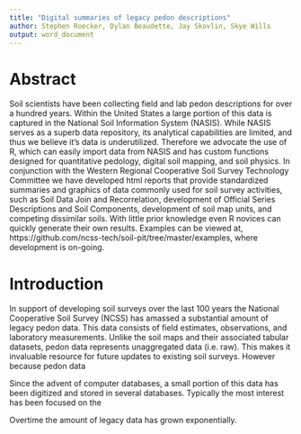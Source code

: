 ---
title: "Digital summaries of legacy pedon descriptions"
author: Stephen Roecker, Dylan Beaudette, Jay Skovlin, Skye Wills
output: word_document
---

# Abstract

Soil scientists have been collecting field and lab pedon descriptions for over a hundred years. Within the United States a large portion of this data is captured in the National Soil Information System (NASIS). While NASIS serves as a superb data repository, its analytical capabilities are limited, and thus we believe it's data is underutilized. Therefore we advocate the use of R, which can easily import data from NASIS and has custom functions designed for quantitative pedology, digital soil mapping, and soil physics. In conjunction with the Western Regional Cooperative Soil Survey Technology Committee we have developed html reports that provide standardized summaries and graphics of data commonly used for soil survey activities, such as Soil Data Join and Recorrelation, development of Official Series Descriptions and Soil Components, development of soil map units, and competing dissimilar soils. With little prior knowledge even R novices can quickly generate their own results. Examples can be viewed at, https://github.com/ncss-tech/soil-pit/tree/master/examples, where development is on-going.

# Introduction

In support of developing soil surveys over the last 100 years the National Cooperative Soil Survey (NCSS) has  amassed a substantial amount of legacy pedon data. This data consists of field estimates, observations, and laboratory measurements. Unlike the soil maps and their associated tabular datasets, pedon data represents unaggregated data (i.e. raw). This makes it invaluable resource for future updates to existing soil surveys. However because pedon data 


Since the advent of computer databases, a small portion of this data has been digitized and stored in several databases. Typically the most interest has been focused on the

Overtime the amount of legacy data has grown exponentially. 
